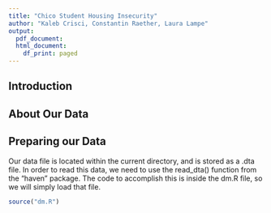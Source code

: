 ```yaml
---
title: "Chico Student Housing Insecurity"
author: "Kaleb Crisci, Constantin Raether, Laura Lampe"
output:
  pdf_document:
  html_document:
    df_print: paged
---
```



## Introduction  




## About Our Data




## Preparing our Data

Our data file is located within the current directory, and is stored as a .dta file. In order to read this data, we need to use the read_dta() function from the "haven" package. The code to accomplish this is inside the dm.R file, so we will simply load that file. 


```r
source("dm.R")
```





